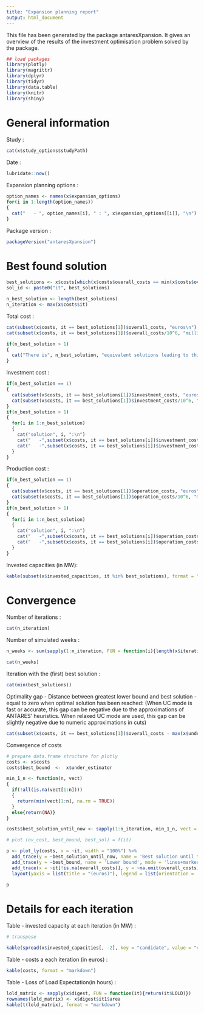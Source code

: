 ---
title: "Expansion planning report"
output: html_document
---

This file has been generated by the package antaresXpansion.
It gives an overview of the results of the investment optimisation problem solved by the package.


```{r, include = FALSE}
## load packages
library(plotly)
library(magrittr)
library(dplyr)
library(tidyr)
library(data.table)
library(knitr)
library(shiny)
```

# General information

Study :
```{r print_study_name, echo=FALSE, eval=TRUE}
cat(x$study_options$studyPath)
```

Date :
```{r print_date, echo=FALSE, eval=TRUE}
lubridate::now()
```

Expansion planning options :
```{r print_exp_options, echo=FALSE, eval=TRUE}
option_names <- names(x$expansion_options)
for(i in 1:length(option_names))
{
  cat("   - ", option_names[i], " : ", x$expansion_options[[i]], "\n")
}

```

Package version :
```{r print_package_version, echo=FALSE, eval=TRUE}
packageVersion("antaresXpansion")
```

# Best found solution

```{r get_best_cost, echo = FALSE, eval = TRUE}

best_solutions <- x$costs[which(x$costs$overall_costs == min(x$costs$overall_costs, na.rm = TRUE)),"it"]
sol_id <- paste0("it", best_solutions)

n_best_solution <- length(best_solutions)
n_iteration <- max(x$costs$it)
```


Total cost : 
```{r print_total_cost, echo=FALSE, eval = TRUE}
cat(subset(x$costs, it == best_solutions[1])$overall_costs, "euros\n")
cat(subset(x$costs, it == best_solutions[1])$overall_costs/10^6, "million euros\n")

if(n_best_solution > 1)
{
  cat("There is", n_best_solution, "equivalent solutions leading to this cost")
}

```

Investment cost :
```{r print_inv_cost, echo=FALSE, eval = TRUE}
if(n_best_solution == 1)
{
  cat(subset(x$costs, it == best_solutions[1])$investment_costs, "euros\n")
  cat(subset(x$costs, it == best_solutions[1])$investment_costs/10^6, "million euros\n")
}
if(n_best_solution > 1)
{
  for(i in 1:n_best_solution)
  {
    cat("solution", i, ":\n")
    cat("   -",subset(x$costs, it == best_solutions[i])$investment_costs, "euros\n")
    cat("   -",subset(x$costs, it == best_solutions[i])$investment_costs/10^6, "million euros\n") 
  }
}

```

Production cost :
```{r print_prod_cost, echo=FALSE, eval = TRUE}
if(n_best_solution == 1)
{
  cat(subset(x$costs, it == best_solutions[1])$operation_costs, "euros\n")
  cat(subset(x$costs, it == best_solutions[1])$operation_costs/10^6, "million euros\n")
}
if(n_best_solution > 1)
{
  for(i in 1:n_best_solution)
  {
    cat("solution", i, ":\n")
    cat("   -",subset(x$costs, it == best_solutions[i])$operation_costs, "euros\n")
    cat("   -",subset(x$costs, it == best_solutions[i])$operation_costs/10^6, "million euros\n") 
  }
}
```


Invested capacities (in MW):
```{r print_invested_cap, echo=FALSE, eval = TRUE, results="asis"}
kable(subset(x$invested_capacities, it %in% best_solutions), format = "markdown")
```


# Convergence

Number of iterations :
```{r print_number_of_iterations, echo=FALSE, eval = TRUE}
cat(n_iteration)
```

Number of simulated weeks :
```{r print_number_of_simulated_weeks, echo=FALSE, eval = TRUE}

n_weeks <- sum(sapply(1:n_iteration, FUN = function(i){length(x$iterations[[i]]$weeks) * length(x$iterations[[i]]$mc_years)}))

cat(n_weeks)
```


Iteration with the (first) best solution :
```{r print_iteration_best, echo=FALSE, eval = TRUE}
cat(min(best_solutions))
```

Optimality gap - Distance between greatest lower bound and best solution -  equal to zero when optimal solution has been reached:
(When UC mode is fast or accurate, this gap can be negative due to the approximations of ANTARES' heuristics. When relaxed UC mode are used, this gap can be slightly negative due to numeric approximations in cuts)
```{r print_optimality_gap, echo=FALSE, eval = TRUE}
cat(subset(x$costs, it == best_solutions[1])$overall_costs - max(x$under_estimator), "euros")
```

Convergence of costs
```{r plot_cost_convergence, echo = FALSE, eval = TRUE, warning = FALSE, message=FALSE}

# prepare data.frame structure for plotly
costs <- x$costs
costs$best_bound  <-  x$under_estimator

min_1_n <- function(n, vect)
{
  if(!all(is.na(vect[1:n])))
  {
    return(min(vect[1:n], na.rm = TRUE))
  }
  else{return(NA)}
}

costs$best_solution_until_now <- sapply(1:n_iteration, min_1_n, vect = x$costs$overall_costs)

# plot (ov_cost, best_bound, best_sol) = f(it)

p <- plot_ly(costs, x = ~it, width = "100%") %>%
  add_trace(y = ~best_solution_until_now, name = 'Best solution until this iteration', mode = 'lines+markers', type = "scatter") %>%
  add_trace(y = ~best_bound, name = 'Lower bound', mode = 'lines+markers', type = "scatter") %>%
  add_trace(x = ~it[!is.na(overall_costs)], y = ~na.omit(overall_costs), name = 'Total cost',mode = 'lines+markers', type = "scatter") %>%
  layout(yaxis = list(title = "(euros)"), legend = list(orientation = 'h'))

p

```



# Details for each iteration

Table - invested capacity at each iteration (in MW) :

```{r table_details, echo = FALSE}


# transpose 

kable(spread(x$invested_capacities[, -2], key = "candidate", value = "value"), format = "markdown")


```

Table - costs a each iteration (in euros) :

```{r table_costs, echo = FALSE}

kable(costs, format = "markdown")

```

Table - Loss of Load Expectation(in hours) :

```{r table_lole, echo = FALSE}

lold_matrix <- sapply(x$digest, FUN = function(it){return(it$LOLD)})
rownames(lold_matrix) <- x$digest$it1$area
kable(t(lold_matrix), format = "markdown")

```

<style type="text/css">
.table {

    width: 40%;

}
</style>